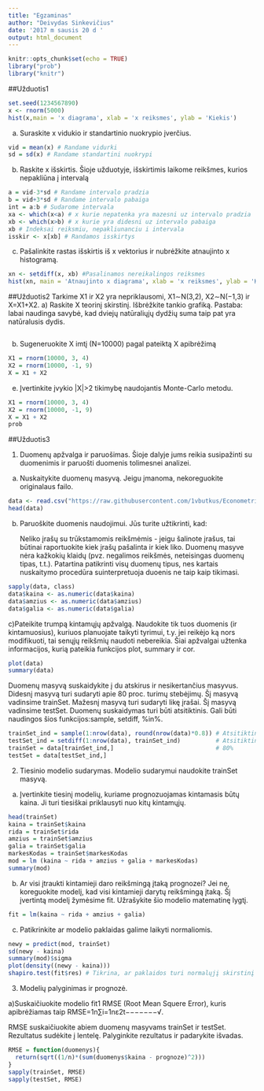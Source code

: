 ```yaml
---
title: "Egzaminas"
author: "Deivydas Sinkevičius"
date: '2017 m sausis 20 d '
output: html_document
---
```


```r
knitr::opts_chunk$set(echo = TRUE)
library("prob")
library("knitr")
```
##Užduotis1
```r
set.seed(1234567890)
x <- rnorm(5000)
hist(x,main = 'x diagrama', xlab = 'x reiksmes', ylab = 'Kiekis')
```
a) Suraskite x vidukio ir standartinio nuokrypio įverčius.
```r
vid = mean(x) # Randame vidurki
sd = sd(x) # Randame standartini nuokrypi
```
b) Raskite x išskirtis. Šioje užduotyje, išskirtimis laikome reikšmes, kurios nepakliūna į intervalą
```r
a = vid-3*sd # Randame intervalo pradzia
b = vid+3*sd # Randame intervalo pabaiga
int = a:b # Sudarome intervala
xa <- which(x<a) # x kurie nepatenka yra mazesni uz intervalo pradzia
xb <- which(x>b) # x kurie yra didesni uz intervalo pabaiga
xb # Indeksai reiksmiu, nepakliunanciu i intervala
isskir <- x[xb] # Randamos isskirtys
```
c) Pašalinkite rastas išskirtis iš x vektorius ir nubrėžkite atnaujinto x histogramą.
```r
xn <- setdiff(x, xb) #Pasalinamos nereikalingos reiksmes
hist(xn, main = 'Atnaujinto x diagrama', xlab = 'x reiksmes', ylab = 'Kiekis')
```


##Užduotis2
Tarkime X1 ir X2 yra nepriklausomi, X1∼N(3,2), X2∼N(−1,3) ir X=X1+X2.
a) Raskite X teorinį skirstinį. Išbrėžkite tankio grafiką. Pastaba: labai naudinga savybė, kad dviejų natūraliųjų dydžių suma taip pat yra natūralusis dydis.
```r

```
b) Sugeneruokite X imtį (N=10000) pagal pateiktą X apibrėžimą
```r
X1 = rnorm(10000, 3, 4)
X2 = rnorm(10000, -1, 9)
X = X1 + X2
```
e) Įvertinkite įvykio |X|>2 tikimybę naudojantis Monte-Carlo metodu.
```r
X1 = rnorm(10000, 3, 4)
X2 = rnorm(10000, -1, 9)
X = X1 + X2
prob
```


##Užduotis3

1. Duomenų apžvalga ir paruošimas. Šioje dalyje jums reikia susipažinti su duomenimis ir paruošti duomenis tolimesnei analizei.

a) Nuskaitykite duomenų masyvą. Jeigu įmanoma, nekoreguokite originalaus failo.
```r
data <- read.csv("https://raw.githubusercontent.com/1vbutkus/Econometrics1/master/Egzaminas/data.csv", header = TRUE,sep=";",dec=".",skip=7)
head(data)
```
b) Paruoškite duomenis naudojimui. Jūs turite užtikrinti, kad:

   Neliko įrašų su trūkstamomis reikšmėmis - jeigu šalinote įrašus, tai būtinai raportuokite kiek įrašų pašalinta ir kiek liko.
  Duomenų masyve nėra kažkokių klaidų (pvz. negalimos reikšmės, neteisingas duomenų tipas, t.t.). Patartina patikrinti visų duomenų tipus, nes kartais nuskaitymo procedūra suinterpretuoja duoenis ne taip kaip tikimasi.
  
```r
sapply(data, class)
data$kaina <- as.numeric(data$kaina)
data$amzius <- as.numeric(data$amzius)
data$galia <- as.numeric(data$galia)
```
c)Pateikite trumpą kintamųjų apžvalgą. Naudokite tik tuos duomenis (ir kintamuosius), kuriuos planuojate taikyti tyrimui, t.y. jei reikėjo ką nors modifikuoti, tai senųjų reikšmių naudoti nebereikia. Šiai apžvalgai užtenka informacijos, kurią pateikia funkcijos plot, summary ir cor.
```r
plot(data)
summary(data)
```

Duomenų masyvą suskaidykite į du atskirus ir nesikertančius masyvus. Didesnį masyvą turi sudaryti apie 80 proc. turimų stebėjimų. Šį masyvą vadinsime trainSet. Mažesnį masyvą turi sudaryti likę įrašai. Šį masyvą vadinsime testSet. Duomenų suskaidymas turi būti atsitiktinis. Gali būti naudingos šios funkcijos:sample, setdiff, %in%.
```r
trainSet_ind = sample(1:nrow(data), round(nrow(data)*0.8)) # Atsitiktinių indeksų aibė (80% duomenų)
testSet_ind = setdiff(1:nrow(data), trainSet_ind)          # Atsitiktinių indeksų aibė, (20% duomenų)
trainSet = data[trainSet_ind,]                             # 80%
testSet = data[testSet_ind,]  
```

  2. Tiesinio modelio sudarymas. Modelio sudarymui naudokite trainSet masyvą.
a) Įvertinkite tiesinį modelių, kuriame prognozuojamas kintamasis būtų kaina. Ji turi tiesiškai priklausyti nuo kitų kintamųjų.
```r
head(trainSet)
kaina = trainSet$kaina
rida = trainSet$rida
amzius = trainSet$amzius
galia = trainSet$galia
markesKodas = trainSet$markesKodas
mod = lm (kaina ~ rida + amzius + galia + markesKodas)
summary(mod)
```
b) Ar visi įtraukti kintamieji daro reikšmingą įtaką prognozei? Jei ne, koreguokite modelį, kad visi kintamieji darytų reikšmingą įtaką. Šį įvertintą modelį žymėsime fit. Užrašykite šio modelio matematinę lygtį.
```r
fit = lm(kaina ~ rida + amzius + galia)
```
c) Patikrinkite ar modelio paklaidas galime laikyti normaliomis.
```r
newy = predict(mod, trainSet)
sd(newy - kaina)
summary(mod)$sigma
plot(density((newy - kaina)))
shapiro.test(fit$res) # Tikrina, ar paklaidos turi normalųjį skirstinį
```

  3. Modelių palyginimas ir prognozė.

a)Suskaičiuokite modelio fit1 RMSE (Root Mean Squere Error), kuris apibrėžiamas taip
    RMSE=1n∑i=1nε2t−−−−−−−√.

RMSE suskaičiuokite abiem duomenų masyvams trainSet ir testSet. Rezultatus sudėkite į lentelę. Palyginkite rezultatus ir padarykite išvadas.
```r
RMSE = function(duomenys){
  return(sqrt((1/n)*(sum(duomenys$kaina - prognoze)^2)))
}
sapply(trainSet, RMSE)
sapply(testSet, RMSE)
```


